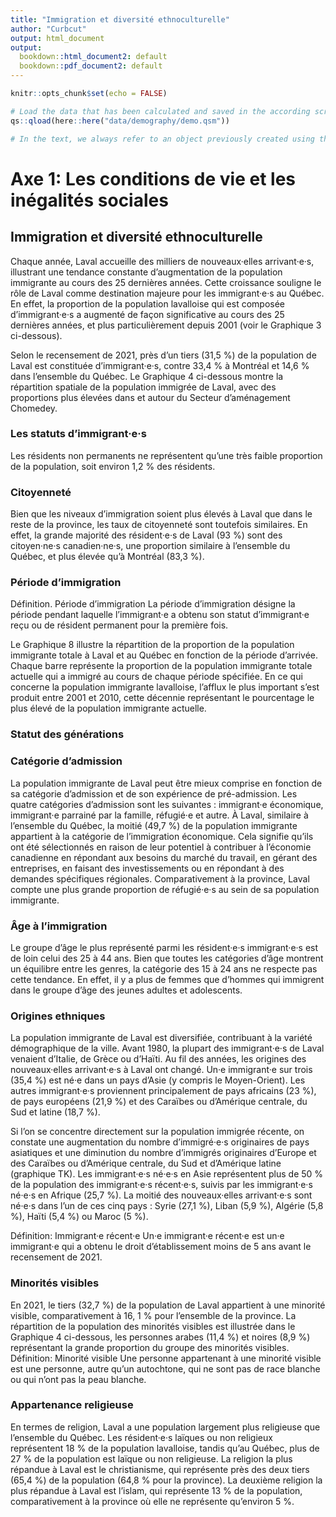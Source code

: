 ```yaml
---
title: "Immigration et diversité ethnoculturelle"
author: "Curbcut"
output: html_document
output:
  bookdown::html_document2: default
  bookdown::pdf_document2: default
---
```


```r
knitr::opts_chunk$set(echo = FALSE)
```

```r

# Load the data that has been calculated and saved in the according script:
qs::qload(here::here("data/demography/demo.qsm"))

# In the text, we always refer to an object previously created using this: `r object_name`
```

# Axe 1: Les conditions de vie et les inégalités sociales

## Immigration et diversité ethnoculturelle

Chaque année, Laval accueille des milliers de nouveaux·elles arrivant·e·s, illustrant une tendance constante d'augmentation de la population immigrante au cours des 25 dernières années. Cette croissance souligne le rôle de Laval comme destination majeure pour les immigrant·e·s au Québec. En effet, la proportion de la population lavalloise qui est composée d'immigrant·e·s a augmenté de façon significative au cours des 25 dernières années, et plus particulièrement depuis 2001 (voir le Graphique 3 ci-dessous).

Selon le recensement de 2021, près d'un tiers (31,5 %) de la population de Laval est constituée d'immigrant·e·s, contre 33,4 % à Montréal et 14,6 % dans l’ensemble du Québec. Le Graphique 4 ci-dessous montre la répartition spatiale de la population immigrée de Laval, avec des proportions plus élevées dans et autour du Secteur d'aménagement Chomedey.

### Les statuts d’immigrant·e·s

Les résidents non permanents ne représentent qu'une très faible proportion de la population, soit environ 1,2 % des résidents.

### Citoyenneté

Bien que les niveaux d'immigration soient plus élevés à Laval que dans le reste de la province, les taux de citoyenneté sont toutefois similaires. En effet, la grande majorité des résident·e·s de Laval (93 %) sont des citoyen·ne·s canadien·ne·s, une proportion similaire à l’ensemble du Québec, et plus élevée qu’à Montréal (83,3 %).

### Période d’immigration

Définition. Période d'immigration La période d'immigration désigne la période pendant laquelle l'immigrant·e a obtenu son statut d'immigrant·e reçu ou de résident permanent pour la première fois.

Le Graphique 8 illustre la répartition de la proportion de la population immigrante totale à Laval et au Québec en fonction de la période d'arrivée. Chaque barre représente la proportion de la population immigrante totale actuelle qui a immigré au cours de chaque période spécifiée. En ce qui concerne la population immigrante lavalloise, l'afflux le plus important s'est produit entre 2001 et 2010, cette décennie représentant le pourcentage le plus élevé de la population immigrante actuelle.

### Statut des générations

### Catégorie d’admission

La population immigrante de Laval peut être mieux comprise en fonction de sa catégorie d'admission et de son expérience de pré-admission. Les quatre catégories d'admission sont les suivantes : immigrant·e économique, immigrant·e parrainé par la famille, réfugié·e et autre. À Laval, similaire à l’ensemble du Québec, la moitié (49,7 %) de la population immigrante appartient à la catégorie de l'immigration économique. Cela signifie qu'ils ont été sélectionnés en raison de leur potentiel à contribuer à l'économie canadienne en répondant aux besoins du marché du travail, en gérant des entreprises, en faisant des investissements ou en répondant à des demandes spécifiques régionales. Comparativement à la province, Laval compte une plus grande proportion de réfugié·e·s au sein de sa population immigrante.

### Âge à l’immigration

Le groupe d'âge le plus représenté parmi les résident·e·s immigrant·e·s est de loin celui des 25 à 44 ans. Bien que toutes les catégories d'âge montrent un équilibre entre les genres, la catégorie des 15 à 24 ans ne respecte pas cette tendance. En effet, il y a plus de femmes que d'hommes qui immigrent dans le groupe d'âge des jeunes adultes et adolescents.

### Origines ethniques

La population immigrante de Laval est diversifiée, contribuant à la variété démographique de la ville. Avant 1980, la plupart des immigrant·e·s de Laval venaient d'Italie, de Grèce ou d'Haïti. Au fil des années, les origines des nouveaux·elles arrivant·e·s à Laval ont changé. Un·e immigrant·e sur trois (35,4 %) est né·e dans un pays d'Asie (y compris le Moyen-Orient). Les autres immigrant·e·s proviennent principalement de pays africains (23 %), de pays européens (21,9 %) et des Caraïbes ou d'Amérique centrale, du Sud et latine (18,7 %).

Si l'on se concentre directement sur la population immigrée récente, on constate une augmentation du nombre d'immigré·e·s originaires de pays asiatiques et une diminution du nombre d'immigrés originaires d'Europe et des Caraïbes ou d'Amérique centrale, du Sud et d'Amérique latine (graphique TK). Les immigrant·e·s né·e·s en Asie représentent plus de 50 % de la population des immigrant·e·s récent·e·s, suivis par les immigrant·e·s né·e·s en Afrique (25,7 %). La moitié des nouveaux·elles arrivant·e·s sont né·e·s dans l'un de ces cinq pays : Syrie (27,1 %), Liban (5,9 %), Algérie (5,8 %), Haïti (5,4 %) ou Maroc (5 %).

Définition: Immigrant·e récent·e Un·e immigrant·e récent·e est un·e immigrant·e qui a obtenu le droit d'établissement moins de 5 ans avant le recensement de 2021.

### Minorités visibles

En 2021, le tiers (32,7 %) de la population de Laval appartient à une minorité visible, comparativement à 16, 1 % pour l’ensemble de la province. La répartition de la population des minorités visibles est illustrée dans le Graphique 4 ci-dessous, les personnes arabes (11,4 %) et noires (8,9 %) représentant la grande proportion du groupe des minorités visibles. Définition: Minorité visible Une personne appartenant à une minorité visible est une personne, autre qu'un autochtone, qui ne sont pas de race blanche ou qui n’ont pas la peau blanche.

### Appartenance religieuse

En termes de religion, Laval a une population largement plus religieuse que l’ensemble du Québec. Les résident·e·s laïques ou non religieux représentent 18 % de la population lavalloise, tandis qu’au Québec, plus de 27 % de la population est laïque ou non religieuse. La religion la plus répandue à Laval est le christianisme, qui représente près des deux tiers (65,4 %) de la population (64,8 % pour la province). La deuxième religion la plus répandue à Laval est l'islam, qui représente 13 % de la population, comparativement à la province où elle ne représente qu'environ 5 %.
